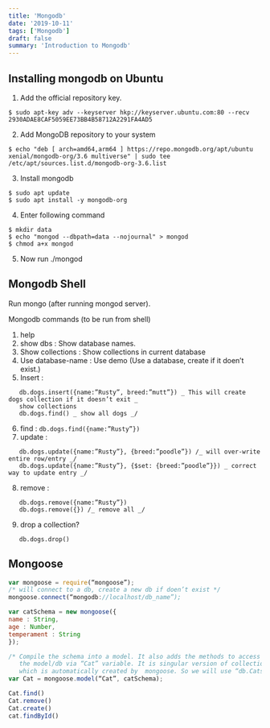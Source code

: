 ```yaml
---
title: 'Mongodb'
date: '2019-10-11'
tags: ['Mongodb']
draft: false
summary: 'Introduction to Mongodb'
---
```


## Installing mongodb on Ubuntu

1. Add the official repository key.

```shell
$ sudo apt-key adv --keyserver hkp://keyserver.ubuntu.com:80 --recv 2930ADAE8CAF5059EE73BB4B58712A2291FA4AD5
```

2. Add MongoDB repository to your system

```shell
$ echo "deb [ arch=amd64,arm64 ] https://repo.mongodb.org/apt/ubuntu xenial/mongodb-org/3.6 multiverse" | sudo tee /etc/apt/sources.list.d/mongodb-org-3.6.list
```

3. Install mongodb

```shell
$ sudo apt update
$ sudo apt install -y mongodb-org
```

4. Enter following command

```shell
$ mkdir data
$ echo "mongod --dbpath=data --nojournal" > mongod
$ chmod a+x mongod
```

5. Now run ./mongod

## Mongodb Shell

Run mongo (after running mongod server).

Mongodb commands (to be run from shell)

1. help
2. show dbs : Show database names.
3. Show collections : Show collections in current database
4. Use database-name :
   Use demo (Use a database, create if it doen’t exist.)
5. Insert :

```
   db.dogs.insert({name:”Rusty”, breed:”mutt”}) _ This will create dogs collection if it doesn’t exit _
   show collections
   db.dogs.find() _ show all dogs _/
```

6. find :
   `db.dogs.find({name:”Rusty”})`
7. update :

```
   db.dogs.update({name:”Rusty”}, {breed:”poodle”}) /_ will over-write entire row/entry _/
   db.dogs.update({name:”Rusty”}, {$set: {breed:”poodle”}}) _ correct way to update entry _/
```

8. remove :

```
   db.dogs.remove({name:”Rusty”})
   db.dogs.remove({}) /_ remove all _/
```

9. drop a collection?

```
   db.dogs.drop()
```

## Mongoose

```javascript
var mongoose = require(“mongoose”);
/* will connect to a db, create a new db if doen’t exist */
mongoose.connect(“mongodb://localhost/db_name”);

var catSchema = new mongoose({
name : String,
age : Number,
temperament : String
});

/* Compile the schema into a model. It also adds the methods to access
   the model/db via “Cat” variable. It is singular version of collection name (Cats)
   which is automatically created by  mongoose. So we will use “db.Cats.methodname” */
var Cat = mongoose.model(“Cat”, catSchema);

Cat.find()
Cat.remove()
Cat.create()
cat.findById()
```

